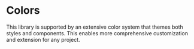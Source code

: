 
# Colors

This library is supported by an extensive color system that themes both styles and components. This enables more comprehensive customization and extension for any project.

<ColorPalette>
  <ColorItem title="Primary" subtitle="" colors={{ NOVRed: '#DA291C' }} />
  <ColorItem title="White" subtitle="" colors={{ White: '#FFFFFF' }} />
  <ColorItem
    title="Gray"
    subtitle=""
    colors={{
      Darkest: '#353535',
      Dark: '#707070',
      NOV: '#75787b',
      DEFAULT: '#B2B2B2',
      Light: '#F1F1F1',
      Lightest: '#F8F8F8',
    }}
  />
  <ColorItem
    title="RED"
    subtitle=""
    colors={{ DEFAULT: '#DA291C', Light: '#ED3124', Dark: '#BA291C' }}
  />

</ColorPalette>
